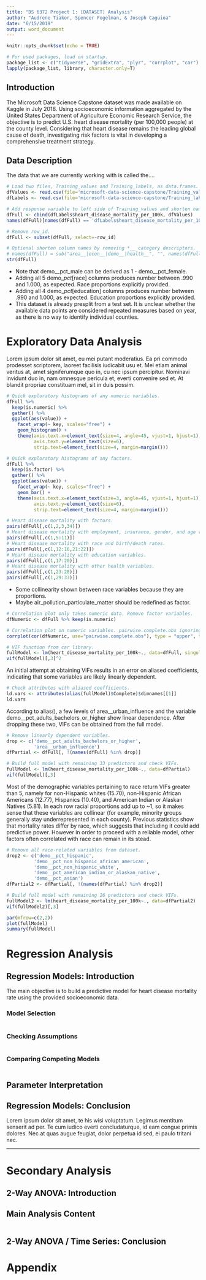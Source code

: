```yaml
---
title: "DS 6372 Project 1: [DATASET] Analysis"
author: "Audrene Tiakor, Spencer Fogelman, & Joseph Caguioa"
date: "6/15/2019"
output: word_document
---
```


```r
knitr::opts_chunk$set(echo = TRUE)

# For used packages, load on startup.
package_list <- c("tidyverse", "gridExtra", "plyr", "corrplot", "car")
lapply(package_list, library, character.only=T)
```

## Introduction

The Microsoft Data Science Capstone dataset was made available on Kaggle in July 2018. Using socioeconomic information aggregated by the United States Department of Agriculture Economic Research Service, the objective is to predict U.S. heart disease mortality (per 100,000 people) at the county level. Considering that heart disease remains the leading global cause of death, investigating risk factors is vital in developing a comprehensive treatment strategy.

## Data Description

The data that we are currently working with is called the....

```r
# Load two files, Training_values and Training_labels, as data.frames.
dfValues <- read.csv(file='microsoft-data-science-capstone/Training_values.csv', header=T, sep=",")
dfLabels <- read.csv(file='microsoft-data-science-capstone/Training_labels.csv', header=T, sep=",")

# Add response variable to left side of Training_values and shorten name.
dfFull <- cbind(dfLabels$heart_disease_mortality_per_100k, dfValues)
names(dfFull)[names(dfFull) == 'dfLabels$heart_disease_mortality_per_100k'] <- 'heart_disease_mortality_per_100k'

# Remove row_id.
dfFull <- subset(dfFull, select=-row_id)
```

```r
# Optional shorten column names by removing *__ category descriptors.
# names(dfFull) = sub("area__|econ__|demo__|health__", "", names(dfFull))
str(dfFull)
```

* Note that demo__pct_male can be derived as 1 - demo__pct_female.
* Adding all 5 demo__pct_[race] columns produces number between .990 and 1.000, as expected. Race proportions explicitly provided.
* Adding all 4 demo__pct_[education] columns produces number between .990 and 1.000, as expected. Education proportions explicitly provided.
* This dataset is already presplit from a test set. It is unclear whether the available data points are considered repeated measures based on year, as there is no way to identify individual counties.

# Exploratory Data Analysis

Lorem ipsum dolor sit amet, eu mei putant moderatius. Ea pri commodo prodesset scriptorem, laoreet facilisis iudicabit usu et. Mei etiam animal veritus at, amet signiferumque quo in, cu nec ipsum percipitur. Nominavi invidunt duo in, nam omnesque pericula et, everti convenire sed et. At blandit propriae constituam mel, sit in duis possim.

```r
# Quick exploratory histograms of any numeric variables.
dfFull %>%
  keep(is.numeric) %>%
  gather() %>%
  ggplot(aes(value)) +
    facet_wrap(~ key, scales="free") +
    geom_histogram() +
    theme(axis.text.x=element_text(size=4, angle=45, vjust=1, hjust=1),
          axis.text.y=element_text(size=6),
          strip.text=element_text(size=4, margin=margin()))

# Quick exploratory histograms of any factors.
dfFull %>%
  keep(is.factor) %>%
  gather() %>%
  ggplot(aes(value)) +
    facet_wrap(~ key, scales="free") +
    geom_bar() +
    theme(axis.text.x=element_text(size=3, angle=45, vjust=1, hjust=1),
          axis.text.y=element_text(size=6),
          strip.text=element_text(size=4, margin=margin()))
```

```r
# Heart disease mortality with factors.
pairs(dfFull[,c(1,2,3,34)])
# Heart disease mortality with employment, insurance, gender, and age variables.
pairs(dfFull[,c(1,5:11)])
# Heart disease mortality with race and birth/death rates.
pairs(dfFull[,c(1,12:16,21:22)])
# Heart disease mortality with education variables.
pairs(dfFull[,c(1,17:20)])
# Heart disease mortality with other health variables.
pairs(dfFull[,c(1,23:28)])
pairs(dfFull[,c(1,29:33)])
```

* Some collinearity shown between race variables because they are proportions.
* Maybe air_pollution_particulate_matter should be redefined as factor.

```r
# Correlation plot only takes numeric data. Remove factor variables.
dfNumeric <- dfFull %>% keep(is.numeric)

# Correlation plot on numeric variables. pairwise.complete.obs ignoring any pairs with NA.
corrplot(cor(dfNumeric, use="pairwise.complete.obs"), type = "upper", tl.col = "black", tl.srt = 45, tl.cex = 0.5, number.cex = 0.3, number.digits=2, method="color", addCoef.col="white")
```

```r
# VIF function from car library.
fullModel <- lm(heart_disease_mortality_per_100k~., data=dfFull, singular.ok=T)
vif(fullModel)[,3]^2
```

An initial attempt at obtaining VIFs results in an error on aliased coefficients, indicating that some variables are likely linearly dependent.

```r
# Check attributes with aliased coefficients.
ld.vars <- attributes(alias(fullModel)$Complete)$dimnames[[1]]
ld.vars
```

According to alias(), a few levels of area__urban_influence and the variable demo__pct_adults_bachelors_or_higher show linear dependence. After dropping these two, VIFs can be obtained from the full model.

```r
# Remove linearly dependent variables.
drop <- c('demo__pct_adults_bachelors_or_higher', 
          'area__urban_influence')
dfPartial <- dfFull[, !(names(dfFull) %in% drop)]

# Build full model with remaining 33 predictors and check VIFs.
fullModel <- lm(heart_disease_mortality_per_100k~., data=dfPartial)
vif(fullModel)[,3]
```

Most of the demographic variables pertaining to race return VIFs greater than 5, namely for non-Hispanic whites (15.70), non-Hispanic African Americans (12.77), Hispanics (10.40), and American Indian or Alaskan Natives (5.81). In each row racial proportions add up to ~1, so it makes sense that these variables are collinear (for example, minority groups generally stay underrepresented in each county). Previous statistics show that mortality rates differ by race, which suggests that including it could add predictive power. However in order to proceed with a reliable model, other factors often correlated with race can remain in its stead.

```r
# Remove all race-related variables from dataset.
drop2 <- c('demo__pct_hispanic', 
          'demo__pct_non_hispanic_african_american', 
          'demo__pct_non_hispanic_white', 
          'demo__pct_american_indian_or_alaskan_native', 
          'demo__pct_asian')
dfPartial2 <- dfPartial[, !(names(dfPartial) %in% drop2)]

# Build full model with remaining 26 predictors and check VIFs.
fullModel2 <- lm(heart_disease_mortality_per_100k~., data=dfPartial2)
vif(fullModel2)[,3]
```

```r
par(mfrow=c(2,2))
plot(fullModel)
summary(fullModel)
```




# Regression Analysis

## Regression Models: Introduction

The main objective is to build a predictive model for heart disease mortality rate using the provided socioeconomic data.

### Model Selection

```r
```

### Checking Assumptions

```r
```

### Comparing Competing Models

```r
```

## Parameter Interpretation

## Regression Models: Conclusion

Lorem ipsum dolor sit amet, te his wisi voluptatum. Legimus mentitum senserit ad per. Te cum iudico everti concludaturque, id eam congue primis dolores. Nec at quas augue feugiat, dolor perpetua id sed, ei paulo tritani nec.

-------------------------------

# Secondary Analysis

## 2-Way ANOVA: Introduction

## Main Analysis Content

```r
```

## 2-Way ANOVA / Time Series: Conclusion



# Appendix

```r
```
